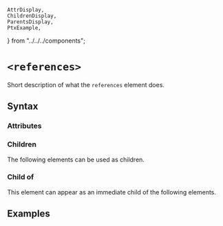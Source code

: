     AttrDisplay,
    ChildrenDisplay,
    ParentsDisplay,
    PtxExample,
} from "../../../components";

# `<references>`

Short description of what the `references` element does.

## Syntax

### Attributes

<AttrDisplay name="references" />

### Children

The following elements can be used as children.

<ChildrenDisplay name="references" />

### Child of

This element can appear as an immediate child of the following elements.

<ParentsDisplay name="references" />

## Examples

    